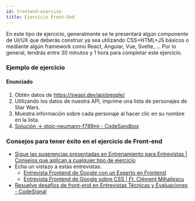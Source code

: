 ```yaml
---
id: frontend-exercise
title: Ejercicio Front-End
---
```


En este tipo de ejercicio, generalmente se te presentará algún componente de UI/UX que deberás
construir ya sea utilizando CSS+HTML+JS básicos o mediante algún framework como React, Angular, Vue,
Svelte, ... Por lo general, tendrás entre 30 minutos y 1 hora para completar este ejercicio.

### Ejemplo de ejercicio

#### Enunciado
1. Obtén datos de https://swapi.dev/api/people/
2. Utilizando los datos de nuestra API, imprime una lista de personajes de Star Wars.
3. Muestra información sobre cada personaje al hacer clic en su nombre en la lista.
4. [Solución -> stoic-neumann-f789mi - CodeSandbox](https://codesandbox.io/s/stoic-neumann-f789mi?file=/src/App.js)

### Consejos para tener éxito en el ejercicio de Front-end
- [Sigue las sugerencias presentadas en Entrenamiento para Entrevistas | Consejos que aplican a cualquier tipo de ejercicio](../technical-exercise#tips-that-apply-to-any-type-of-exercise)
- Echa un vistazo a estas entrevistas:
   - [Entrevista Frontend de Google con un Experto en Frontend](https://www.youtube.com/watch?v=ai1zmNO5Z3E)
   - [Entrevista Frontend de Google sobre CSS | Ft. Clément Mihailescu](https://www.youtube.com/watch?v=ak4p7sdKJQw)
- [Resuelve desafíos de front-end en Entrevistas Técnicas y Evaluaciones - CodeSignal](https://codesignal.com/)
